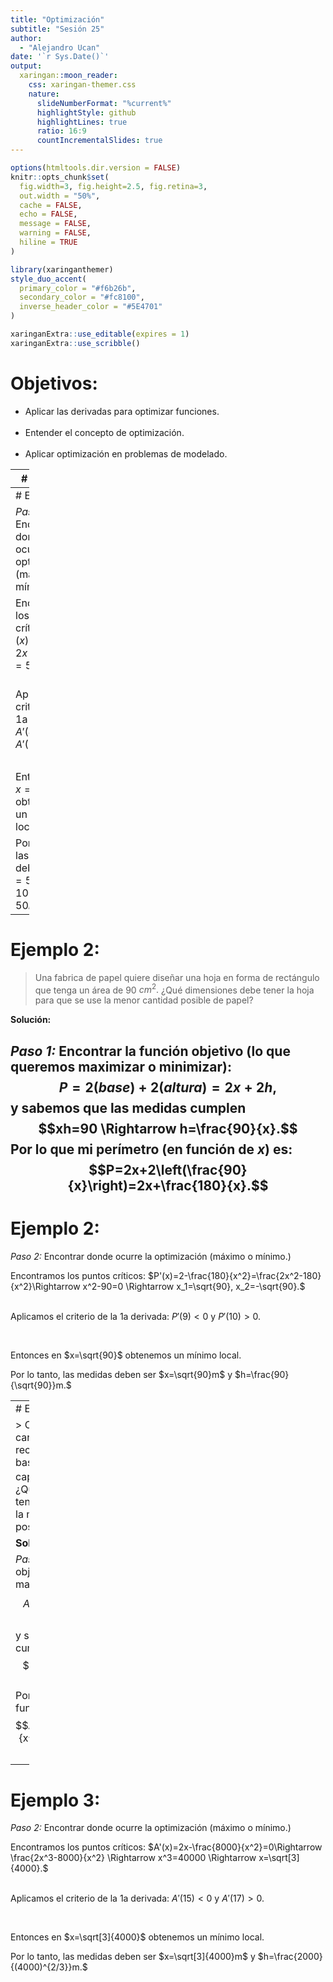 ---
title: "Optimización"
subtitle: "Sesión 25"  
author: 
  - "Alejandro Ucan"
date: '`r Sys.Date()`'
output:
  xaringan::moon_reader:
    css: xaringan-themer.css
    nature:
      slideNumberFormat: "%current%"
      highlightStyle: github
      highlightLines: true
      ratio: 16:9
      countIncrementalSlides: true
---

```{r setup, include=FALSE}
options(htmltools.dir.version = FALSE)
knitr::opts_chunk$set(
  fig.width=3, fig.height=2.5, fig.retina=3,
  out.width = "50%",
  cache = FALSE,
  echo = FALSE,
  message = FALSE, 
  warning = FALSE,
  hiline = TRUE
)
```

```{r xaringan-themer, include=FALSE, warning=FALSE}
library(xaringanthemer)
style_duo_accent(
  primary_color = "#f6b26b",
  secondary_color = "#fc8100",
  inverse_header_color = "#5E4701"
)
```

```{r xaringan-editable, echo=FALSE}
xaringanExtra::use_editable(expires = 1)
xaringanExtra::use_scribble()
```
# Objetivos:

 * Aplicar las derivadas para optimizar funciones. <br/><br/>
 * Entender el concepto de optimización. <br/><br/>
 * Aplicar optimización en problemas de modelado.
 
---
# Ejemplo: 

> Un jardín rectangular tiene un perímetro de 200 $m.$ ¿Qué dimensiones debe tener el jardín para que el área que encierra sea la máxima posible?

__Solución:__

_Paso 1:_ Encontrar la función objetivo (lo que queremos maximizar o minimizar): $$A=(base)(altura)=xh,$$ y sabemos que las medidas cumplen $$2x+2h=200 \Rightarrow h=\frac{200-2x}{2}=100-x.$$ Por lo que mi área (en función de $x$) es: $$A=x(100-x)=100x-x^2.$$ 
---
# Ejemplo:

_Paso 2:_ Encontrar donde ocurre la optimización (máximo o mínimo.)

Encontramos los puntos críticos:  $A'(x)=100-2x=0\Rightarrow x=50$ 

<br/>
Aplicamos el criterio de la 1a derivada: $A'(49)>0$ y $A'(51)<0.$ 


<br/>

Entonces en $x=50$ obtenemos un máximo local. 

Por lo tanto, las medidas deben ser $x=50m$ y $h=100-50=50m.$

---
# Ejemplo 2:

> Una fabrica de papel quiere diseñar una hoja en forma de rectángulo que tenga un área de 90 $cm^2.$ ¿Qué dimensiones debe tener la hoja para que se use la menor cantidad posible de papel?

__Solución:__

_Paso 1:_ Encontrar la función objetivo (lo que queremos maximizar o minimizar): $$P=2(base)+2(altura)=2x+2h,$$ y sabemos que las medidas cumplen $$xh=90 \Rightarrow h=\frac{90}{x}.$$ Por lo que mi perímetro (en función de $x$) es: $$P=2x+2\left(\frac{90}{x}\right)=2x+\frac{180}{x}.$$ 
---
# Ejemplo 2:

_Paso 2:_ Encontrar donde ocurre la optimización (máximo o mínimo.)

Encontramos los puntos críticos:  $P'(x)=2-\frac{180}{x^2}=\frac{2x^2-180}{x^2}\Rightarrow x^2-90=0 \Rightarrow x_1=\sqrt{90}, x_2=-\sqrt{90}.$ 

<br/>
Aplicamos el criterio de la 1a derivada: $P'(9)<0$ y $P'(10)>0.$ 


<br/>

Entonces en $x=\sqrt{90}$ obtenemos un mínimo local. 

Por lo tanto, las medidas deben ser $x=\sqrt{90}m$ y $h=\frac{90}{\sqrt{90}}m.$

---
# Ejemplo 3:

> Consideramos una caja de cartón en forma de prisma rectangular sin tapa y con base cuadrada y con una capacidad de 2,000 $m^3.$ ¿Qué diemsniones debe tener la caja para que se use la menor cantidad de material posible?

__Solución:__

_Paso 1:_ Encontrar la función objetivo (lo que queremos maximizar o minimizar): $$A=A_{base}+4A_{cara}=x^2+4xh,$$ y sabemos que las medidas cumplen $$x^2h=2000 \Rightarrow h=\frac{2000}{x^2}.$$ Por lo que mi área (en función de $x$) es: $$A=x^2+4x\left(\frac{2000}{x^2}\right)=x^2\frac{8000}{x}.$$ 
---
# Ejemplo 3:

_Paso 2:_ Encontrar donde ocurre la optimización (máximo o mínimo.)

Encontramos los puntos críticos:  $A'(x)=2x-\frac{8000}{x^2}=0\Rightarrow \frac{2x^3-8000}{x^2} \Rightarrow x^3=40000 \Rightarrow x=\sqrt[3]{4000}.$ 

<br/>
Aplicamos el criterio de la 1a derivada: $A'(15)<0$ y $A'(17)>0.$ 


<br/>

Entonces en $x=\sqrt[3]{4000}$ obtenemos un mínimo local. 

Por lo tanto, las medidas deben ser $x=\sqrt[3]{4000}m$ y $h=\frac{2000}{(4000)^{2/3}}m.$